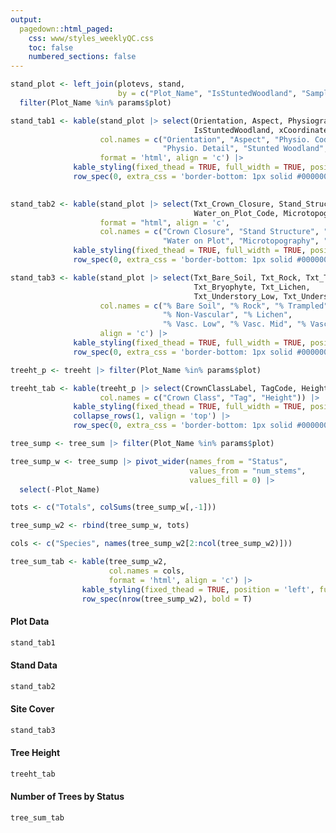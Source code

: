 ```yaml
---
output: 
  pagedown::html_paged:
    css: www/styles_weeklyQC.css
    toc: false
    numbered_sections: false
---
```


```r
stand_plot <- left_join(plotevs, stand, 
                        by = c("Plot_Name", "IsStuntedWoodland", "SampleYear", "cycle")) |> 
  filter(Plot_Name %in% params$plot)

stand_tab1 <- kable(stand_plot |> select(Orientation, Aspect, PhysiographyCode, PhysiographySummary, PhysiographyLabel,
                                         IsStuntedWoodland, xCoordinate, yCoordinate),
                    col.names = c("Orientation", "Aspect", "Physio. Code", "Physio. Class",
                                  "Physio. Detail", "Stunted Woodland", "X", "Y"),
                    format = 'html', align = 'c') |> 
              kable_styling(fixed_thead = TRUE, full_width = TRUE, position = 'left') |> 
              row_spec(0, extra_css = 'border-bottom: 1px solid #000000')
            

stand_tab2 <- kable(stand_plot |> select(Txt_Crown_Closure, Stand_Structure, Deer_Browse_Index,
                                         Water_on_Plot_Code, Microtopography, Earthworms), 
                    format = "html", align = 'c',
                    col.names = c("Crown Closure", "Stand Structure", "Deer Browse Index", 
                                  "Water on Plot", "Microtopography", "Earthworms")) |> 
              kable_styling(fixed_thead = TRUE, full_width = TRUE, position = 'left')|> 
              row_spec(0, extra_css = 'border-bottom: 1px solid #000000')

stand_tab3 <- kable(stand_plot |> select(Txt_Bare_Soil, Txt_Rock, Txt_Trampled, Txt_Water, 
                                         Txt_Bryophyte, Txt_Lichen, 
                                         Txt_Understory_Low, Txt_Understory_Mid, Txt_Understory_High),
                    col.names = c("% Bare Soil", "% Rock", "% Trampled", "% Surface Water", 
                                  "% Non-Vascular", "% Lichen",
                                  "% Vasc. Low", "% Vasc. Mid", "% Vasc. High"),
                    align = 'c') |> 
              kable_styling(fixed_thead = TRUE, full_width = TRUE, position = 'left')|> 
              row_spec(0, extra_css = 'border-bottom: 1px solid #000000')

treeht_p <- treeht |> filter(Plot_Name %in% params$plot)

treeht_tab <- kable(treeht_p |> select(CrownClassLabel, TagCode, Height), align = 'c', format = 'html',
                    col.names = c("Crown Class", "Tag", "Height")) |> 
              kable_styling(fixed_thead = TRUE, full_width = TRUE, position = 'left') |> 
              collapse_rows(1, valign = 'top') |> 
              row_spec(0, extra_css = 'border-bottom: 1px solid #000000')


```

```r
tree_sump <- tree_sum |> filter(Plot_Name %in% params$plot) 

tree_sump_w <- tree_sump |> pivot_wider(names_from = "Status", 
                                        values_from = "num_stems", 
                                        values_fill = 0) |> 
  select(-Plot_Name)

tots <- c("Totals", colSums(tree_sump_w[,-1]))

tree_sump_w2 <- rbind(tree_sump_w, tots)

cols <- c("Species", names(tree_sump_w2[2:ncol(tree_sump_w2)]))

tree_sum_tab <- kable(tree_sump_w2,
                      col.names = cols,
                      format = 'html', align = 'c') |> 
                kable_styling(fixed_thead = TRUE, position = 'left', full_width = TRUE) |> 
                row_spec(nrow(tree_sump_w2), bold = T)

```


#### Plot Data
```r
stand_tab1
```


#### Stand Data
```r
stand_tab2
```

#### Site Cover
```r
stand_tab3
```

<div class = "column40">
#### Tree Height
```r
treeht_tab
```
</div>

<div class = "column60">

#### Number of Trees by Status 

```r
tree_sum_tab
```
</div>

